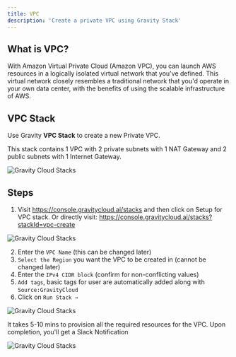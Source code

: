 ```yaml
---
title: VPC
description: 'Create a private VPC using Gravity Stack'
---
```


## What is VPC?

With Amazon Virtual Private Cloud (Amazon VPC), you can launch AWS resources in a logically isolated virtual network that you've defined. This virtual network closely resembles a traditional network that you'd operate in your own data center, with the benefits of using the scalable infrastructure of AWS.

## VPC Stack

Use Gravity **VPC Stack** to create a new Private VPC.

<Note>This stack contains 1 VPC with 2 private subnets with 1 NAT Gateway and 2 public subnets with 1 Internet Gateway.</Note>

<img
  className="block"
  src="/images/vpc/vpc-example-private-subnets.png"
  alt="Gravity Cloud Stacks"
/>

## Steps

1. Visit https://console.gravitycloud.ai/stacks and then click on Setup for VPC stack. Or directly visit: https://console.gravitycloud.ai/stacks?stackId=vpc-create

<img
  className="block"
  src="/images/vpc/vpc-stack-1.png"
  alt="Gravity Cloud Stacks"
/>

2. Enter the `VPC Name` (this can be changed later)
3. `Select the Region` you want the VPC to be created in (cannot be changed later)
4. Enter the `IPv4 CIDR block` (confirm for non-conflicting values)
5. `Add tags`, basic tags for user are automatically added along with `Source:GravityCloud`
6. Click on `Run Stack →`

<img
  className="block"
  src="/images/vpc/vpc-stack-2.png"
  alt="Gravity Cloud Stacks"
/>

<Check>It takes 5-10 mins to provision all the required resources for the VPC. Upon completion, you'll get a Slack Notification</Check>

<img
  className="block"
  src="/images/vpc/vpc-slack-notif.png"
  alt="Gravity Cloud Stacks"
/>



